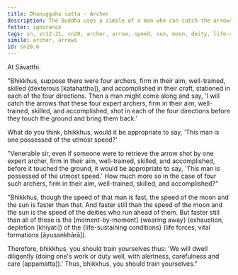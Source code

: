 ```yaml
---
title: Dhanuggaha sutta - Archer
description: The Buddha uses a simile of a man who can catch the arrows shot by well-trained archers before they touch the ground to illustrate that life-sustaining conditions wear away faster than that.
fetter: ignorance
tags: sn, sn12-21, sn20, archer, arrow, speed, sun, moon, deity, life-sustaining conditions, life force, diligence
simile: archer, arrows
id: sn20.6
---
```


At Sāvatthi.

"Bhikkhus, suppose there were four archers, firm in their aim, well-trained, skilled (dexterous [katahattha]), and accomplished in their craft, stationed in each of the four directions. Then a man might come along and say, 'I will catch the arrows that these four expert archers, firm in their aim, well-trained, skilled, and accomplished, shot in each of the four directions before they touch the ground and bring them back.'

What do you think, bhikkhus, would it be appropriate to say, 'This man is one possessed of the utmost speed?'

"Venerable sir, even if someone were to retrieve the arrow shot by one expert archer, firm in their aim, well-trained, skilled, and accomplished, before it touched the ground, it would be appropriate to say, 'This man is possessed of the utmost speed.' How much more so in the case of four such archers, firm in their aim, well-trained, skilled, and accomplished?"

"Bhikkhus, though the speed of that man is fast, the speed of the moon and the sun is faster than that. And faster still than the speed of the moon and the sun is the speed of the deities who run ahead of them. But faster still than all of these is the [moment-by-moment] \{wearing away} (exhaustion, depletion [khīyati]) of the \{life-sustaining conditions} (life forces, vital formations [āyusaṅkhārā]).

Therefore, bhikkhus, you should train yourselves thus: 'We will dwell diligently (doing one's work or duty well, with alertness, carefulness and care [appamatta]).' Thus, bhikkhus, you should train yourselves."